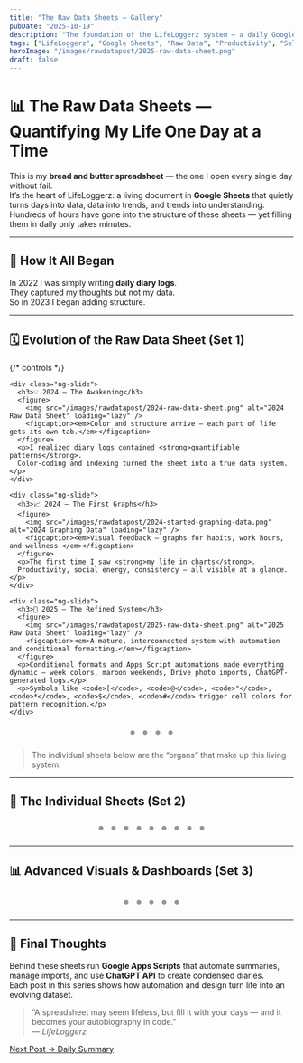 ```yaml
---
title: "The Raw Data Sheets — Gallery"
pubDate: "2025-10-19"
description: "The foundation of the LifeLoggerz system — a daily Google Sheet where every stat, habit, and moment gets recorded, forming the base of all future analytics."
tags: ["LifeLoggerz", "Google Sheets", "Raw Data", "Productivity", "Self-Improvement"]
heroImage: "/images/rawdatapost/2025-raw-data-sheet.png"
draft: false
---
```


# 📊 The Raw Data Sheets — Quantifying My Life One Day at a Time

This is my **bread and butter spreadsheet** — the one I open every single day without fail.  
It’s the heart of LifeLoggerz: a living document in **Google Sheets** that quietly turns days into data, data into trends, and trends into understanding.  
Hundreds of hours have gone into the structure of these sheets — yet filling them in daily only takes minutes.

---

## 🌱 How It All Began

In 2022 I was simply writing **daily diary logs**.  
They captured my thoughts but not my data.  
So in 2023 I began adding structure.

---

## 🗓 Evolution of the Raw Data Sheet (Set 1)

<section class="news-gallery" id="set1" aria-label="Gallery: Evolution 2023–2025">
  {/* controls */}
  <input type="radio" name="set1" id="set1-1" defaultChecked hidden />
  <input type="radio" name="set1" id="set1-2" hidden />
  <input type="radio" name="set1" id="set1-3" hidden />
  <input type="radio" name="set1" id="set1-4" hidden />

  <div class="ng-slides">
    <div class="ng-slide">
      <h3>🗓 2023 — The Barebones Beginning</h3>
      <figure>
        <img src="/images/rawdatapost/2023-raw-data-sheet.png" alt="2023 Raw Data Sheet" loading="lazy" />
        <figcaption><em>2023: where it all started — a few stats, minimal formatting, tiny font.</em></figcaption>
      </figure>
      <p>I tracked six metrics on one sheet — Sleep, Meals, and a short Summary of the Day.  
      No color, no formulas — just the first framework.</p>
    </div>

    <div class="ng-slide">
      <h3>💡 2024 — The Awakening</h3>
      <figure>
        <img src="/images/rawdatapost/2024-raw-data-sheet.png" alt="2024 Raw Data Sheet" loading="lazy" />
        <figcaption><em>Color and structure arrive — each part of life gets its own tab.</em></figcaption>
      </figure>
      <p>I realized diary logs contained <strong>quantifiable patterns</strong>.  
      Color-coding and indexing turned the sheet into a true data system.</p>
    </div>

    <div class="ng-slide">
      <h3>📈 2024 — The First Graphs</h3>
      <figure>
        <img src="/images/rawdatapost/2024-started-graphing-data.png" alt="2024 Graphing Data" loading="lazy" />
        <figcaption><em>Visual feedback — graphs for habits, work hours, and wellness.</em></figcaption>
      </figure>
      <p>The first time I saw <strong>my life in charts</strong>.  
      Productivity, social energy, consistency — all visible at a glance.</p>
    </div>

    <div class="ng-slide">
      <h3>🚀 2025 — The Refined System</h3>
      <figure>
        <img src="/images/rawdatapost/2025-raw-data-sheet.png" alt="2025 Raw Data Sheet" loading="lazy" />
        <figcaption><em>A mature, interconnected system with automation and conditional formatting.</em></figcaption>
      </figure>
      <p>Conditional formats and Apps Script automations made everything dynamic — week colors, maroon weekends, Drive photo imports, ChatGPT-generated logs.</p>
      <p>Symbols like <code>[</code>, <code>@</code>, <code>"</code>, <code>*</code>, <code>$</code>, <code>#</code> trigger cell colors for pattern recognition.</p>
    </div>
  </div>

  <div class="ng-dots" role="tablist" aria-label="Select slide">
    <label htmlFor="set1-1">•</label><label htmlFor="set1-2">•</label>
    <label htmlFor="set1-3">•</label><label htmlFor="set1-4">•</label>
  </div>
</section>

> The individual sheets below are the “organs” that make up this living system.

---

## 🧩 The Individual Sheets (Set 2)

<section class="news-gallery" id="set2" aria-label="Gallery: Raw Data Tabs">
  <input type="radio" name="set2" id="set2-1" defaultChecked hidden />
  <input type="radio" name="set2" id="set2-2" hidden />
  <input type="radio" name="set2" id="set2-3" hidden />
  <input type="radio" name="set2" id="set2-4" hidden />
  <input type="radio" name="set2" id="set2-5" hidden />
  <input type="radio" name="set2" id="set2-6" hidden />
  <input type="radio" name="set2" id="set2-7" hidden />
  <input type="radio" name="set2" id="set2-8" hidden />
  <input type="radio" name="set2" id="set2-9" hidden />

  <div class="ng-slides">
    <div class="ng-slide"><h3>💰 Money</h3><figure><img src="/images/rawdatapost/rawdata-money.png" alt="Money Sheet" loading="lazy"/><figcaption><em>Tracks income and spending patterns.</em></figcaption></figure><p>Financial habits become visible: priorities and discipline.</p></div>
    <div class="ng-slide"><h3>📜 Logs (Complete)</h3><figure><img src="/images/rawdatapost/rawdata-logs.png" alt="Logs Sheet" loading="lazy"/><figcaption><em>Every event and thought captured verbatim.</em></figcaption></figure><p>Written in Obsidian then pasted for searchable reflection.</p></div>
    <div class="ng-slide"><h3>⚙️ Logs (Condensed)</h3><figure><img src="/images/rawdatapost/rawdata-logs-condensed.png" alt="Condensed Logs" loading="lazy"/><figcaption><em>Summaries via Apps Script + ChatGPT API.</em></figcaption></figure><p>Morning, afternoon, evening snapshots for quick review.</p></div>
    <div class="ng-slide"><h3>💬 Quotes</h3><figure><img src="/images/rawdatapost/rawdata-quotes.png" alt="Quotes Sheet" loading="lazy"/><figcaption><em>Memorable lines from people in my life.</em></figcaption></figure><p>End-of-day quotes capture tone and context.</p></div>
    <div class="ng-slide"><h3>💥 Blunders</h3><figure><img src="/images/rawdatapost/rawdata-blunders.png" alt="Blunders Sheet" loading="lazy"/><figcaption><em>Failures turned into data for growth.</em></figcaption></figure><p>Patterns (“woke late” ×70) eventually trigger change.</p></div>
    <div class="ng-slide"><h3>👕 Outfits</h3><figure><img src="/images/rawdatapost/rawdata-outfits.png" alt="Outfits Sheet" loading="lazy"/><figcaption><em>Color-coded for style and weather.</em></figcaption></figure><p>Tracks style evolution and seasonal preferences.</p></div>
    <div class="ng-slide"><h3>🍽 Food</h3><figure><img src="/images/rawdatapost/rawdata-food.png" alt="Food Sheet" loading="lazy"/><figcaption><em>Every meal logged for awareness.</em></figcaption></figure><p>Spot diet patterns without counting calories.</p></div>
    <div class="ng-slide"><h3>📍 Places</h3><figure><img src="/images/rawdatapost/rawdata-places.png" alt="Places Sheet" loading="lazy"/><figcaption><em>Breadcrumbs of movement and presence.</em></figcaption></figure><p>Shows exploration vs routine.</p></div>
    <div class="ng-slide"><h3>🧑‍🤝‍🧑 People</h3><figure><img src="/images/rawdatapost/rawdata-peeps.png" alt="People Sheet" loading="lazy"/><figcaption><em>Catalog of daily interactions.</em></figcaption></figure><p>Answers “When did I last see them?” instantly.</p></div>
  </div>

  <div class="ng-dots" role="tablist" aria-label="Select slide">
    <label htmlFor="set2-1">•</label><label htmlFor="set2-2">•</label><label htmlFor="set2-3">•</label>
    <label htmlFor="set2-4">•</label><label htmlFor="set2-5">•</label><label htmlFor="set2-6">•</label>
    <label htmlFor="set2-7">•</label><label htmlFor="set2-8">•</label><label htmlFor="set2-9">•</label>
  </div>
</section>

---

## 📊 Advanced Visuals & Dashboards (Set 3)

<section class="news-gallery" id="set3" aria-label="Gallery: Advanced Dashboards">
  <input type="radio" name="set3" id="set3-1" defaultChecked hidden />
  <input type="radio" name="set3" id="set3-2" hidden />
  <input type="radio" name="set3" id="set3-3" hidden />
  <input type="radio" name="set3" id="set3-4" hidden />
  <input type="radio" name="set3" id="set3-5" hidden />

  <div class="ng-slides">
    <div class="ng-slide"><h3>🧮 Money Dashboard</h3><figure><img src="/images/rawdatapost/rawdata-money-dashboard.png" alt="Money Dashboard" loading="lazy"/><figcaption><em>Spending and earning at a glance.</em></figcaption></figure><p>Connected to the financial log for instant totals and averages.</p></div>
    <div class="ng-slide"><h3>🎈 Weekend Sheet</h3><figure><img src="/images/rawdatapost/rawdata-wknd.png" alt="Weekend Sheet" loading="lazy"/><figcaption><em>Weekend-only snapshot for balance check.</em></figcaption></figure><p>Shows how I spend free time — outside or screen-bound.</p></div>
    <div class="ng-slide"><h3>📉 Graphs I</h3><figure><img src="/images/rawdatapost/rawdata-graphs1.png" alt="Graphs 1" loading="lazy"/><figcaption><em>Visual analytics for habits and work.</em></figcaption></figure><p>Converts raw entries into trends.</p></div>
    <div class="ng-slide"><h3>📈 Graphs II</h3><figure><img src="/images/rawdatapost/rawdata-graphs2.png" alt="Graphs 2" loading="lazy"/><figcaption><em>Deeper correlations between variables.</em></figcaption></figure><p>Shows links between rest, work, and emotion.</p></div>
    <div class="ng-slide"><h3>🏆 Trophy Shelf</h3><figure><img src="/images/rawdatapost/rawdata-trophyshelf.png" alt="Trophy Shelf" loading="lazy"/><figcaption><em>Gamified progress tracking in Sheets.</em></figcaption></figure><p>Cells turn green when goals are met — a reward loop in spreadsheet form.</p></div>
  </div>

  <div class="ng-dots" role="tablist" aria-label="Select slide">
    <label htmlFor="set3-1">•</label><label htmlFor="set3-2">•</label>
    <label htmlFor="set3-3">•</label><label htmlFor="set3-4">•</label><label htmlFor="set3-5">•</label>
  </div>
</section>

---

## 🧠 Final Thoughts

Behind these sheets run **Google Apps Scripts** that automate summaries, manage imports, and use **ChatGPT API** to create condensed diaries.  
Each post in this series shows how automation and design turn life into an evolving dataset.

> “A spreadsheet may seem lifeless, but fill it with your days — and it becomes your autobiography in code.”  
> — *LifeLoggerz*

<div className="post-nav">
  <a className="btn-next" href="/blog/daily-snapshot" aria-label="Next Post: Daily Summary">
    Next Post → Daily Summary
  </a>
</div>

<style>
.news-gallery{position:relative;max-width:1050px;margin:1.25rem auto;}
.news-gallery .ng-slides{position:relative;}
.news-gallery .ng-slide{display:none;}
.news-gallery .ng-slide figure{margin:.25rem 0 .75rem 0;}
.news-gallery .ng-slide img{width:100%;height:auto;border-radius:10px;display:block;}
.news-gallery .ng-slide figcaption{text-align:center;color:#555;font-size:.9rem;margin-top:.4rem;}
.news-gallery .ng-slide p{line-height:1.65;}
.news-gallery .ng-dots{display:flex;justify-content:center;gap:.5rem;margin-top:.5rem;user-select:none;}
.news-gallery .ng-dots label{cursor:pointer;font-size:1.6rem;line-height:1;opacity:.45;}
/* visibility rules */
#set1-1:checked ~ .ng-slides .ng-slide:nth-of-type(1),
#set1-2:checked ~ .ng-slides .ng-slide:nth-of-type(2),
#set1-3:checked ~ .ng-slides .ng-slide:nth-of-type(3),
#set1-4:checked ~ .ng-slides .ng-slide:nth-of-type(4){display:block;}
#set1-1:checked ~ .ng-dots label:nth-of-type(1),
#set1-2:checked ~ .ng-dots label:nth-of-type(2),
#set1-3:checked ~ .ng-dots label:nth-of-type(3),
#set1-4:checked ~ .ng-dots label:nth-of-type(4){opacity:1;}
#set2-1:checked ~ .ng-slides .ng-slide:nth-of-type(1),
#set2-2:checked ~ .ng-slides .ng-slide:nth-of-type(2),
#set2-3:checked ~ .ng-slides .ng-slide:nth-of-type(3),
#set2-4:checked ~ .ng-slides .ng-slide:nth-of-type(4),
#set2-5:checked ~ .ng-slides .ng-slide:nth-of-type(5),
#set2-6:checked ~ .ng-slides .ng-slide:nth-of-type(6),
#set2-7:checked ~ .ng-slides .ng-slide:nth-of-type(7),
#set2-8:checked ~ .ng-slides .ng-slide:nth-of-type(8),
#set2-9:checked ~ .ng-slides .ng-slide:nth-of-type(9){display:block;}
#set2-1:checked ~ .ng-dots label:nth-of-type(1),
#set2-2:checked ~ .ng-dots label:nth-of-type(2),
#set2-3:checked ~ .ng-dots label:nth-of-type(3),
#set2-4:checked ~ .ng-dots label:nth-of-type(4),
#set2-5:checked ~ .ng-dots label:nth-of-type(5),
#set2-6:checked ~ .ng-dots label:nth-of-type(6),
#set2-7:checked ~ .ng-dots label:nth-of-type(7),
#set2-8:checked ~ .ng-dots label:nth-of-type(8),
#set2-9:checked ~ .ng-dots label:nth-of-type(9){opacity:1;}
#set3-1:checked ~ .ng-slides .ng-slide:nth-of-type(1),
#set3-2:checked ~ .ng-slides .ng-slide:nth-of-type(2),
#set3-3:checked ~ .ng-slides .ng-slide:nth-of-type(3),
#set3-4:checked ~ .ng-slides .ng-slide:nth-of-type(4),
#set3-5:checked ~ .ng-slides .ng-slide:nth-of-type(5){display:block;}
#set3-1:checked ~ .ng-dots label:nth-of-type(1),
#set3-2:checked ~ .ng-dots label:nth-of-type(2),
#set3-3:checked ~ .ng-dots label:nth-of-type(3),
#set3-4:checked ~ .ng-dots label:nth-of-type(4),
#set3-5:checked ~ .ng-dots label:nth-of-type(5){opacity:1;}
</style>
